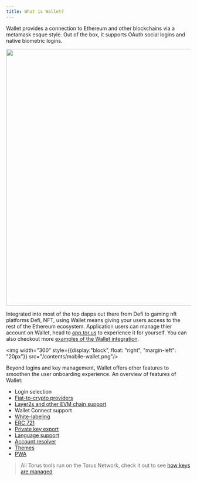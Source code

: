 ```yaml
---
title: What is Wallet?
---
```


Wallet provides a connection to Ethereum and other blockchains via a metamask esque style. Out of
the box, it supports OAuth social logins and native biometric logins.

<img  width="700" src="/contents/kyber-example.png"/>

Integrated into most of the top dapps out there from Defi to gaming nft platforms Defi, NFT, using Wallet means giving your
users access to the rest of the Ethereum ecosystem. Application users can manage thier
account on Wallet, head to [app.tor.us](https://app.tor.us) to experience it for yourself.
You can also checkout more [examples of the Wallet integration](integration-examples).

<div style={{display:"block", overflow: "auto"}}>

<img  width="300" style={{display:"block", float: "right", "margin-left": "20px"}} src="/contents/mobile-wallet.png"/>

Beyond logins and key management, Wallet offers other features to smoothen the user onboarding
experience. An overview of features of Wallet:

- Login selection
- [Fiat-to-crypto providers](features/purchasecryptocurrency)
- [Layer2s and other EVM chain support](features/layer2)
- Wallet Connect support
- [White-labeling](features/whitelabeling)
- [ERC 721](features/erc721)
- [Private key export](features/exportprivatekey)
- [Language support](features/language)
- [Account resolver](features/accountrecovery)
- [Themes](features/themes)
- [PWA](features/pwa)

</div>



> All Torus tools run on the Torus Network, check it out to see [how keys are managed](features/lkdajsdf)
